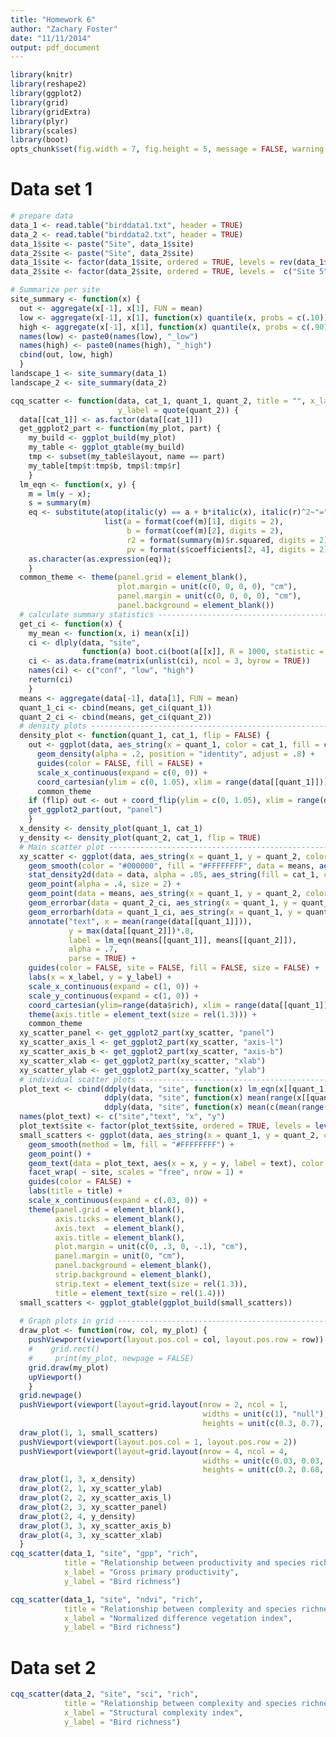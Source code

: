 ```yaml
---
title: "Homework 6"
author: "Zachary Foster"
date: "11/11/2014"
output: pdf_document
---
```


```r
library(knitr)
library(reshape2)
library(ggplot2)
library(grid)
library(gridExtra)
library(plyr)
library(scales)
library(boot)
opts_chunk$set(fig.width = 7, fig.height = 5, message = FALSE, warning = FALSE, echo = FALSE)
```


Data set 1
==========



```r
# prepare data
data_1 <- read.table("birddata1.txt", header = TRUE)
data_2 <- read.table("birddata2.txt", header = TRUE)
data_1$site <- paste("Site", data_1$site)
data_2$site <- paste("Site", data_2$site)
data_1$site <- factor(data_1$site, ordered = TRUE, levels = rev(data_1$site))
data_2$site <- factor(data_2$site, ordered = TRUE, levels =  c("Site 5", "Site 3", "Site 2"))
```

```r
# Summarize per site
site_summary <- function(x) {
  out <- aggregate(x[-1], x[1], FUN = mean)
  low <- aggregate(x[-1], x[1], function(x) quantile(x, probs = c(.10)))[-1]
  high <- aggregate(x[-1], x[1], function(x) quantile(x, probs = c(.90)))[-1]
  names(low) <- paste0(names(low), "_low")
  names(high) <- paste0(names(high), "_high")
  cbind(out, low, high)
  }
landscape_1 <- site_summary(data_1)
landscape_2 <- site_summary(data_2)
```


```r
cqq_scatter <- function(data, cat_1, quant_1, quant_2, title = "", x_label = quote(quant_1),
                        y_label = quote(quant_2)) {
  data[[cat_1]] <- as.factor(data[[cat_1]])
  get_ggplot2_part <- function(my_plot, part) {
    my_build <- ggplot_build(my_plot)
    my_table <- ggplot_gtable(my_build)
    tmp <- subset(my_table$layout, name == part)
    my_table[tmp$t:tmp$b, tmp$l:tmp$r]
    }
  lm_eqn <- function(x, y) {
    m = lm(y ~ x);
    s = summary(m)
    eq <- substitute(atop(italic(y) == a + b*italic(x), italic(r)^2~"="~r2*","~~italic(p)~"="~pv), 
                     list(a = format(coef(m)[1], digits = 2), 
                          b = format(coef(m)[2], digits = 2), 
                          r2 = format(summary(m)$r.squared, digits = 2),
                          pv = format(s$coefficients[2, 4], digits = 2)))
    as.character(as.expression(eq));                 
    }
  common_theme <- theme(panel.grid = element_blank(),
                        plot.margin = unit(c(0, 0, 0, 0), "cm"),
                        panel.margin = unit(c(0, 0, 0, 0), "cm"),
                        panel.background = element_blank())
  # calculate summary statistics -------------------------------------------------------------------
  get_ci <- function(x) {
    my_mean <- function(x, i) mean(x[i])
    ci <- dlply(data, "site",
                function(a) boot.ci(boot(a[[x]], R = 1000, statistic = my_mean), type = "norm")$normal)
    ci <- as.data.frame(matrix(unlist(ci), ncol = 3, byrow = TRUE))
    names(ci) <- c("conf", "low", "high")
    return(ci)
    }
  means <- aggregate(data[-1], data[1], FUN = mean)
  quant_1_ci <- cbind(means, get_ci(quant_1))
  quant_2_ci <- cbind(means, get_ci(quant_2))
  # density plots ----------------------------------------------------------------------------------
  density_plot <- function(quant_1, cat_1, flip = FALSE) {
    out <- ggplot(data, aes_string(x = quant_1, color = cat_1, fill = cat_1, y='..scaled..')) +
      geom_density(alpha = .2, position = "identity", adjust = .8) +
      guides(color = FALSE, fill = FALSE) +
      scale_x_continuous(expand = c(0, 0)) + 
      coord_cartesian(ylim = c(0, 1.05), xlim = range(data[[quant_1]])) +
      common_theme
    if (flip) out <- out + coord_flip(ylim = c(0, 1.05), xlim = range(data[[quant_1]]))
    get_ggplot2_part(out, "panel")
    }
  x_density <- density_plot(quant_1, cat_1)
  y_density <- density_plot(quant_2, cat_1, flip = TRUE)
  # Main scatter plot ------------------------------------------------------------------------------
  xy_scatter <- ggplot(data, aes_string(x = quant_1, y = quant_2, color = cat_1)) +
    geom_smooth(color = "#000000", fill = "#FFFFFFFF", data = means, aes_string(x = quant_1, y = quant_2, group = 1), method = lm) +
    stat_density2d(data = data, alpha = .05, aes_string(fill = cat_1, color = NULL), geom="polygon", n = 100, bins=10) +
    geom_point(alpha = .4, size = 2) +
    geom_point(data = means, aes_string(x = quant_1, y = quant_2, color = cat_1), size = 3) +
    geom_errorbar(data = quant_2_ci, aes_string(x = quant_1, y = quant_2, ymin = "low", ymax = "high", width = 0), size = 2) +
    geom_errorbarh(data = quant_1_ci, aes_string(x = quant_1, y = quant_2, xmin = "low", xmax = "high", height = 0), size = 2) +
    annotate("text", x = mean(range(data[[quant_1]])),
             y = max(data[[quant_2]])*.8,
             label = lm_eqn(means[[quant_1]], means[[quant_2]]),
             alpha = .7, 
             parse = TRUE) +
    guides(color = FALSE, site = FALSE, fill = FALSE, size = FALSE) +
    labs(x = x_label, y = y_label) +
    scale_x_continuous(expand = c(1, 0)) +
    scale_y_continuous(expand = c(1, 0)) +
    coord_cartesian(ylim=range(data$rich), xlim = range(data[[quant_1]])) +
    theme(axis.title = element_text(size = rel(1.3))) +
    common_theme
  xy_scatter_panel <- get_ggplot2_part(xy_scatter, "panel")
  xy_scatter_axis_l <- get_ggplot2_part(xy_scatter, "axis-l")
  xy_scatter_axis_b <- get_ggplot2_part(xy_scatter, "axis-b")
  xy_scatter_xlab <- get_ggplot2_part(xy_scatter, "xlab")
  xy_scatter_ylab <- get_ggplot2_part(xy_scatter, "ylab")
  # individual scatter plots -----------------------------------------------------------------------
  plot_text <- cbind(ddply(data, "site", function(x) lm_eqn(x[[quant_1]], x[[quant_2]])),
                     ddply(data, "site", function(x) mean(range(x[[quant_1]])))[2],
                     ddply(data, "site", function(x) mean(c(mean(range(x[[quant_2]])), max(x[[quant_2]]))))[2])
  names(plot_text) <- c("site","text", "x", "y")
  plot_text$site <- factor(plot_text$site, ordered = TRUE, levels = levels(unique(data$site))) #makes same order as in data
  small_scatters <- ggplot(data, aes_string(x = quant_1, y = quant_2, color = "site")) +
    geom_smooth(method = lm, fill = "#FFFFFFFF") +
    geom_point() +
    geom_text(data = plot_text, aes(x = x, y = y, label = text), color = "#444444",  parse = TRUE, size = 5, fontface = "bold") +
    facet_wrap( ~ site, scales = "free", nrow = 1) +
    guides(color = FALSE) +
    labs(title = title) +
    scale_x_continuous(expand = c(.03, 0)) +
    theme(panel.grid = element_blank(), 
          axis.ticks = element_blank(), 
          axis.text  = element_blank(), 
          axis.title = element_blank(), 
          plot.margin = unit(c(0, .3, 0, -.1), "cm"), 
          panel.margin = unit(0, "cm"),
          panel.background = element_blank(),
          strip.background = element_blank(), 
          strip.text = element_text(size = rel(1.3)),
          title = element_text(size = rel(1.4)))
  small_scatters <- ggplot_gtable(ggplot_build(small_scatters))
  
  # Graph plots in grid ----------------------------------------------------------------------------
  draw_plot <- function(row, col, my_plot) {
    pushViewport(viewport(layout.pos.col = col, layout.pos.row = row))
    #    grid.rect()
    #     print(my_plot, newpage = FALSE)
    grid.draw(my_plot)
    upViewport()
    }
  grid.newpage()
  pushViewport(viewport(layout=grid.layout(nrow = 2, ncol = 1,
                                           widths = unit(c(1), "null"),
                                           heights = unit(c(0.3, 0.7), "null"))))
  draw_plot(1, 1, small_scatters)
  pushViewport(viewport(layout.pos.col = 1, layout.pos.row = 2))
  pushViewport(viewport(layout=grid.layout(nrow = 4, ncol = 4,
                                           widths = unit(c(0.03, 0.03, 0.82, 0.14), "null"),
                                           heights = unit(c(0.2, 0.68, 0.06, 0.06), "null"))))
  draw_plot(1, 3, x_density)
  draw_plot(2, 1, xy_scatter_ylab)
  draw_plot(2, 2, xy_scatter_axis_l)
  draw_plot(2, 3, xy_scatter_panel)
  draw_plot(2, 4, y_density)
  draw_plot(3, 3, xy_scatter_axis_b)
  draw_plot(4, 3, xy_scatter_xlab)
  }
cqq_scatter(data_1, "site", "gpp", "rich", 
            title = "Relationship between productivity and species richness in data set 1",
            x_label = "Gross primary productivity",
            y_label = "Bird richness")
```

```r
cqq_scatter(data_1, "site", "ndvi", "rich", 
            title = "Relationship between complexity and species richness in data set 1",
            x_label = "Normalized difference vegetation index",
            y_label = "Bird richness")
```


Data set 2
==========

```r
cqq_scatter(data_2, "site", "sci", "rich", 
            title = "Relationship between complexity and species richness in data set 2",
            x_label = "Structural complexity index",
            y_label = "Bird richness")
```


